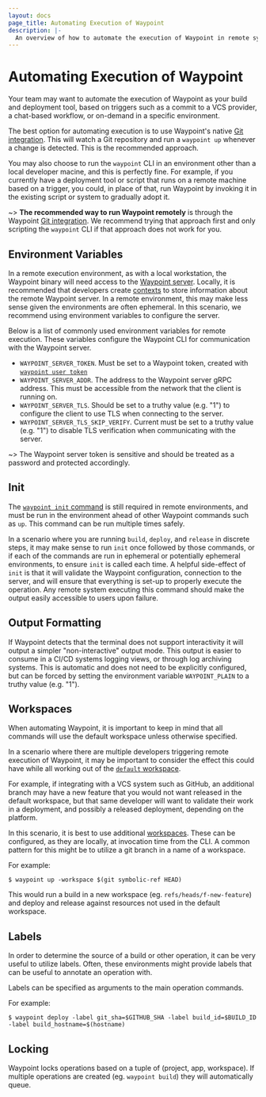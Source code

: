 ```yaml
---
layout: docs
page_title: Automating Execution of Waypoint
description: |-
  An overview of how to automate the execution of Waypoint in remote systems
---
```


# Automating Execution of Waypoint

Your team may want to automate the execution of Waypoint as your
build and deployment tool, based on triggers such as a commit to a VCS
provider, a chat-based workflow, or on-demand in a specific environment.

The best option for automating execution is to use Waypoint's native
[Git integration](/docs/projects/git). This will watch a Git repository and
run a `waypoint up` whenever a change is detected. This is the recommended
approach.

You may also choose to run the `waypoint` CLI in an environment other
than a local developer macine, and this is perfectly fine.
For example, if you currently have a deployment tool or script that runs on a
remote machine based on a trigger, you could,
in place of that, run Waypoint by invoking it in
the existing script or system to gradually adopt it.

~> **The recommended way to run Waypoint remotely** is through the
Waypoint [Git integration](/docs/projects/git). We recommend trying that
approach first and only scripting the `waypoint` CLI if that approach does
not work for you.

## Environment Variables

In a remote execution environment, as with a local workstation, the Waypoint
binary will need access to the [Waypoint server](/docs/server). Locally, it is recommended
that developers create [contexts](/docs/server#connecting) to store information about the remote
Waypoint server. In a remote environment, this may make less sense given the
environments are often ephemeral. In this scenario, we recommend using environment variables
to configure the server.

Below is a list of commonly used environment variables for remote execution. These variables
configure the Waypoint CLI for communication with the Waypoint server.

- `WAYPOINT_SERVER_TOKEN`. Must be set to a Waypoint token, created with [`waypoint user token`](/commands/user-token)
- `WAYPOINT_SERVER_ADDR`. The address to the Waypoint server gRPC address. This must
  be accessible from the network that the client is running on.
- `WAYPOINT_SERVER_TLS`. Should be set to a truthy value (e.g. "1") to configure the client to use TLS when
  connecting to the server.
- `WAYPOINT_SERVER_TLS_SKIP_VERIFY`. Current must be set to a truthy value (e.g. "1") to disable TLS verification
  when communicating with the server.

~> The Waypoint server token is sensitive and should be
treated as a password and protected accordingly.

## Init

The [`waypoint init` command](/commands/init) is still required in remote environments, and must be
run in the environment ahead of other Waypoint commands such as `up`. This
command can be run multiple times safely.

In a scenario where you are running `build`, `deploy`, and `release` in discrete steps,
it may make sense to run `init` once followed by those commands, or if each of the commands
are run in ephemeral or potentially ephemeral environments, to ensure `init` is called
each time. A helpful side-effect of `init` is that it will validate the Waypoint
configuration, connection to the server, and will ensure that everything is set-up to
properly execute the operation. Any remote system executing this command should
make the output easily accessible to users upon failure.

## Output Formatting

If Waypoint detects that the terminal does not support interactivity it will output a
simpler "non-interactive" output mode. This output is easier to consume in
a CI/CD systems logging views, or through log archiving systems. This is automatic
and does not need to be explicitly configured, but can be forced by setting
the environment variable `WAYPOINT_PLAIN` to a truthy value (e.g. "1").

## Workspaces

When automating Waypoint, it is important to keep in mind that
all commands will use the default workspace unless otherwise specified.

In a scenario where there are multiple developers triggering remote
execution of Waypoint, it may be important to consider the effect
this could have while all working out of the [`default` workspace](/docs/workspaces).

For example, if integrating with a VCS system such as GitHub, an additional
branch may have a new feature that you would not want released in the default
workspace, but that same developer will want to validate their work in a
deployment, and possibly a released deployment, depending on the platform.

In this scenario, it is best to use additional [workspaces](/docs/workspaces). These
can be configured, as they are locally, at invocation time from the CLI. A common
pattern for this might be to utilize a git branch in a name of a workspace.

For example:

```shell-session
$ waypoint up -workspace $(git symbolic-ref HEAD)
```

This would run a build in a new workspace (eg. `refs/heads/f-new-feature`) and
deploy and release against resources not used in the default workspace.

## Labels

In order to determine the source of a build or other operation, it can be
very useful to utilize labels. Often, these environments might provide
labels that can be useful to annotate an operation with.

Labels can be specified as arguments to the main operation commands.

For example:

```shell-session
$ waypoint deploy -label git_sha=$GITHUB_SHA -label build_id=$BUILD_ID -label build_hostname=$(hostname)
```

## Locking

Waypoint locks operations based on a tuple of (project, app, workspace). If multiple operations
are created (eg. `waypoint build`) they will automatically queue.
